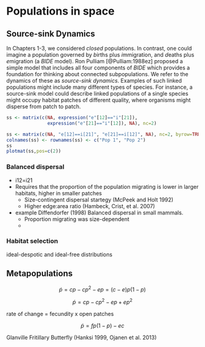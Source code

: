 # Populations in space

## Source-sink Dynamics
In Chapters 1-3, we considered *closed* populations. In contrast, one could imagine a population governed by *b*irths plus *i*mmigration, and *d*eaths plus *e*migration (a *BIDE* model). Ron Pulliam [@Pulliam:1988ez] proposed a simple model that includes all four components of *BIDE* which provides a foundation for thinking about connected subpopulations. We refer to the dynamics of these as *source-sink dynamics*. Examples of such linked populations might include many different types of species. For instance, a source-sink model could describe linked populations of a single species might occupy  habitat patches of different quality, where organisms might disperse from patch to patch.

```r
ss <- matrix(c(NA, expression("e"[12]=="i"[21]), 
               expression("e"[21]=="i"[12]), NA), nc=2)

ss <- matrix(c(NA, "e[12]==i[21]", "e[21]==i[12]", NA), nc=2, byrow=TRUE)
colnames(ss) <- rownames(ss) <- c("Pop 1", "Pop 2")
ss
plotmat(ss,pos=c(2))
```

### Balanced dispersal

* i12=i21
* Requires that the proportion of the population migrating is lower in larger habitats, higher in smaller patches
     * Size-contingent dispersal startegy (McPeek and Holt 1992)
     * Higher edge:area ratio (Hambeck, Crist, et al. 2007)
* example Diffendorfer (1998) Balanced dispersal in small mammals.
    * Proportion migrating was size-dependent
    * 
     


### Habitat selection
ideal-despotic and ideal-free distributions   

## Metapopulations

$$\dot{p} = cp - cp^2 -ep = (c-e)p(1-p)$$

$$\dot{p} = cp - cp^2 - ep + ep^2$$

rate of change = fecundity x open patches 

$$\dot{p} = fp(1-p) - ec$$



Glanville Fritillary Butterfly (Hanksi 1999, Ojanen et al. 2013)